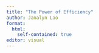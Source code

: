 ```yaml
---
title: "The Power of Efficiency"
author: Janalyn Lao
format: 
  html:
    self-contained: true
editor: visual
---
```

